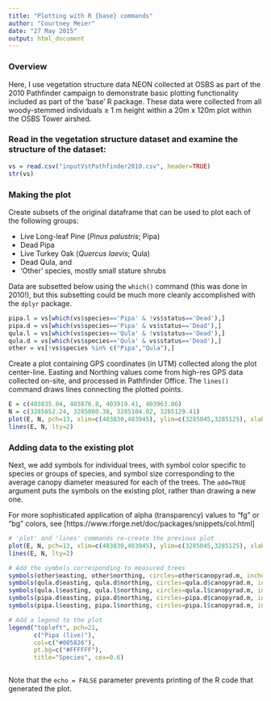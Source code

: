 ```yaml
---
title: "Plotting with R {base} commands"
author: "Courtney Meier"
date: "27 May 2015"
output: html_document
---
```


### Overview
Here, I use vegetation structure data NEON collected at OSBS as part of the 2010 Pathfinder campaign to demonstrate basic plotting functionality included as part of the 'base' R package. These data were collected from all woody-stemmed individuals ≥ 1 m height within a 20m x 120m plot within the OSBS Tower airshed.

###  Read in the vegetation structure dataset and examine the structure of the dataset:
```r
vs = read.csv("inputVstPathfinder2010.csv", header=TRUE)
str(vs)
```

### Making the plot
Create subsets of the original dataframe that can be used to plot each of the following groups:

* Live Long-leaf Pine (_Pinus palustris_; Pipa)
* Dead Pipa
* Live Turkey Oak (_Quercus laevis_; Qula)
* Dead Qula, and
* 'Other' species, mostly small stature shrubs

Data are subsetted below using the `which()` command (this was done in 2010!), but this subsetting could be much more cleanly accomplished with the `dplyr` package.
```r
pipa.l = vs[which(vs$species=='Pipa' & !vs$status=='Dead'),]
pipa.d = vs[which(vs$species=='Pipa' & vs$status=='Dead'),]
qula.l = vs[which(vs$species=='Qula' & !vs$status=='Dead'),]
qula.d = vs[which(vs$species=='Qula' & vs$status=='Dead'),]
other = vs[!vs$species %in% c("Pipa","Qula"),]
```

Create a plot containing GPS coordinates (in UTM) collected along the plot center-line. Easting and Northing values come from high-res GPS data collected on-site, and processed in Pathfinder Office. The `lines()` command draws lines connecting the plotted points.
```r
E = c(403835.04, 403876.8, 403919.41, 403963.86)
N = c(3285052.24, 3285080.38, 3285104.02, 3285129.41)
plot(E, N, pch=13, xlim=c(403830,403945), ylim=c(3285045,3285125), xlab="Easting (UTM)", ylab="Northing (UTM)", main="D3 Ordway-Swisher vegetation structure measurements: Average canopy diameter")
lines(E, N, lty=2)
```


### Adding data to the existing plot
Next, we add symbols for individual trees, with symbol color specific to species or groups of species, and symbol size corresponding to the average canopy diameter measured for each of the trees. The `add=TRUE` argument puts the symbols on the existing plot, rather than drawing a new one.

For more sophisticated application of alpha (transparency) values to "fg" or "bg" colors, see [https://www.rforge.net/doc/packages/snippets/col.html]
```r
# 'plot' and 'lines' commands re-create the previous plot
plot(E, N, pch=13, xlim=c(403830,403945), ylim=c(3285045,3285125), xlab="Easting (UTM)", ylab="Northing (UTM)", main="D3 Ordway-Swisher vegetation structure measurements:\nAverage canopy diameter")
lines(E, N, lty=2)

# Add the symbols corresponding to measured trees
symbols(other$easting, other$northing, circles=other$canopyrad.m, inches=FALSE, add=TRUE, fg="#000000", bg="gray60")
symbols(qula.d$easting, qula.d$northing, circles=qula.d$canopyrad.m, inches=FALSE, add=TRUE, fg="#f26522", bg="#945232")
symbols(qula.l$easting, qula.l$northing, circles=qula.l$canopyrad.m, inches=FALSE, add=TRUE, fg="#f26522")
symbols(pipa.d$easting, pipa.d$northing, circles=pipa.d$canopyrad.m, inches=FALSE, add=TRUE, fg="#005826", bg="#41614F")
symbols(pipa.l$easting, pipa.l$northing, circles=pipa.l$canopyrad.m, inches=FALSE, add=TRUE, fg="#005826")

# Add a legend to the plot
legend("topleft", pch=21, 
       c("Pipa (live)"), 
       col=c("#005826"), 
       pt.bg=c("#FFFFFF"), 
       title="Species", cex=0.6)
```





```r

```

Note that the `echo = FALSE` parameter prevents printing of the R code that generated the plot.


